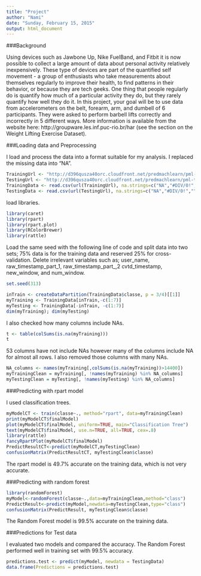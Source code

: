 ```yaml
---
title: "Project"
author: "Nami"
date: "Sunday, February 15, 2015"
output: html_document
---
```


###Background

Using devices such as Jawbone Up, Nike FuelBand, and Fitbit it is now possible to collect a large amount of data about personal activity relatively inexpensively. These type of devices are part of the quantified self movement - a group of enthusiasts who take measurements about themselves regularly to improve their health, to find patterns in their behavior, or because they are tech geeks. One thing that people regularly do is quantify how much of a particular activity they do, but they rarely quantify how well they do it. In this project, your goal will be to use data from accelerometers on the belt, forearm, arm, and dumbell of 6 participants. They were asked to perform barbell lifts correctly and incorrectly in 5 different ways. More information is available from the website here: http://groupware.les.inf.puc-rio.br/har (see the section on the Weight Lifting Exercise Dataset). 

###Loading data and Preprocessing 

I load and process the data into a format suitable for my analysis. I replaced the missing data into "NA".

```r
TrainingUrl <- "http://d396qusza40orc.cloudfront.net/predmachlearn/pml-training.csv"
TestingUrl <- "http://d396qusza40orc.cloudfront.net/predmachlearn/pml-testing.csv"
TrainingData <- read.csv(url(TrainingUrl), na.strings=c("NA","#DIV/0!",""))
TestingData <- read.csv(url(TestingUrl), na.strings=c("NA","#DIV/0!",""))
```

load libraries.

```r
library(caret)
library(rpart)
library(rpart.plot)
library(RColorBrewer)
library(rattle)
```


Load the same seed with the following line of code and split data into two sets; 75% data is for the training data and reserved 25% for cross-validation.
Delete irrelevant variables such as; user_name, raw_timestamp_part_1, raw_timestamp_part_,2 cvtd_timestamp, new_window, and  num_window.

```r
set.seed(313)

inTrain <- createDataPartition(TrainingData$classe, p = 3/4)[[1]] 
myTraining <- TrainingData[inTrain,-c(1:7)]
myTesting <- TrainingData[-inTrain, -c(1:7)]
dim(myTraining); dim(myTesting)

```

I also checked how many columns include NAs.

```r
t <- table(colSums(is.na(myTraining)))
t
```

53 columns have not include NAs however many of the columns include NA for almost all rows.
I also removed those columns with many NAs.

```r
NA_columns <- names(myTraining[,colSums(is.na(myTraining))>14400])
myTrainingClean = myTraining[, !names(myTraining) %in% NA_columns]
myTestingClean = myTesting[, !names(myTesting) %in% NA_columns]

```

###Predicting with rpart model

I used classification trees.

```r
myModelCT <- train(classe~., method="rpart", data=myTrainingClean)
print(myModelCT$finalModel)
plot(myModelCT$finalModel, uniform=TRUE, main="Classification Tree")
text(myModelCT$finalModel, use.n=TRUE, all=TRUE, cex=.8)
library(rattle)
fancyRpartPlot(myModelCT$finalModel)
PredictResultCT<-predict(myModelCT,myTestingClean)
confusionMatrix(PredictResultCT, myTestingClean$classe)
```

The rpart model is 49.7% accurate on the training data, which is not very accurate.


###Predicting with random forest

```r
library(randomForest)
myModel<-randomForest(classe~.,data=myTrainingClean,method="class")
PredictResult<-predict(myModel,newdata=myTestingClean,type="class")
confusionMatrix(PredictResult, myTestingClean$classe)
```

The Random Forest model is 99.5% accurate on the training data.

###Predictions for Test data

I evaluated two models and compared the accuracy. The Random Forest performed well in training set with 99.5% accuracy.


```r
predictions.test <- predict(myModel, newdata = TestingData)
data.frame(Predictions = predictions.test)
``` 